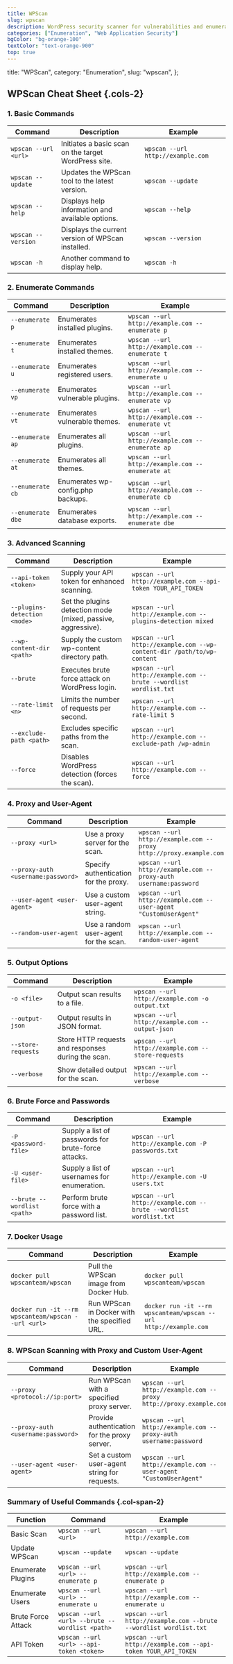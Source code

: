 ```yaml
---
title: WPScan
slug: wpscan
description: WordPress security scanner for vulnerabilities and enumeration.
categories: ["Enumeration", "Web Application Security"]
bgColor: "bg-orange-100"
textColor: "text-orange-900"
top: true
---
```


  title: "WPScan",
  category: "Enumeration",
  slug: "wpscan",
};

## WPScan Cheat Sheet {.cols-2}

### 1. Basic Commands

| Command              | Description                                          | Example                           |
| -------------------- | ---------------------------------------------------- | --------------------------------- |
| `wpscan --url <url>` | Initiates a basic scan on the target WordPress site. | `wpscan --url http://example.com` |
| `wpscan --update`    | Updates the WPScan tool to the latest version.       | `wpscan --update`                 |
| `wpscan --help`      | Displays help information and available options.     | `wpscan --help`                   |
| `wpscan --version`   | Displays the current version of WPScan installed.    | `wpscan --version`                |
| `wpscan -h`          | Another command to display help.                     | `wpscan -h`                       |

### 2. Enumerate Commands

| Command           | Description                       | Example                                           |
| ----------------- | --------------------------------- | ------------------------------------------------- |
| `--enumerate p`   | Enumerates installed plugins.     | `wpscan --url http://example.com --enumerate p`   |
| `--enumerate t`   | Enumerates installed themes.      | `wpscan --url http://example.com --enumerate t`   |
| `--enumerate u`   | Enumerates registered users.      | `wpscan --url http://example.com --enumerate u`   |
| `--enumerate vp`  | Enumerates vulnerable plugins.    | `wpscan --url http://example.com --enumerate vp`  |
| `--enumerate vt`  | Enumerates vulnerable themes.     | `wpscan --url http://example.com --enumerate vt`  |
| `--enumerate ap`  | Enumerates all plugins.           | `wpscan --url http://example.com --enumerate ap`  |
| `--enumerate at`  | Enumerates all themes.            | `wpscan --url http://example.com --enumerate at`  |
| `--enumerate cb`  | Enumerates wp-config.php backups. | `wpscan --url http://example.com --enumerate cb`  |
| `--enumerate dbe` | Enumerates database exports.      | `wpscan --url http://example.com --enumerate dbe` |

### 3. Advanced Scanning

| Command                      | Description                                                  | Example                                                                |
| ---------------------------- | ------------------------------------------------------------ | ---------------------------------------------------------------------- |
| `--api-token <token>`        | Supply your API token for enhanced scanning.                 | `wpscan --url http://example.com --api-token YOUR_API_TOKEN`           |
| `--plugins-detection <mode>` | Set the plugins detection mode (mixed, passive, aggressive). | `wpscan --url http://example.com --plugins-detection mixed`            |
| `--wp-content-dir <path>`    | Supply the custom wp-content directory path.                 | `wpscan --url http://example.com --wp-content-dir /path/to/wp-content` |
| `--brute`                    | Executes brute force attack on WordPress login.              | `wpscan --url http://example.com --brute --wordlist wordlist.txt`      |
| `--rate-limit <n>`           | Limits the number of requests per second.                    | `wpscan --url http://example.com --rate-limit 5`                       |
| `--exclude-path <path>`      | Excludes specific paths from the scan.                       | `wpscan --url http://example.com --exclude-path /wp-admin`             |
| `--force`                    | Disables WordPress detection (forces the scan).              | `wpscan --url http://example.com --force`                              |

### 4. Proxy and User-Agent

| Command                            | Description                           | Example                                                            |
| ---------------------------------- | ------------------------------------- | ------------------------------------------------------------------ |
| `--proxy <url>`                    | Use a proxy server for the scan.      | `wpscan --url http://example.com --proxy http://proxy.example.com` |
| `--proxy-auth <username:password>` | Specify authentication for the proxy. | `wpscan --url http://example.com --proxy-auth username:password`   |
| `--user-agent <user-agent>`        | Use a custom user-agent string.       | `wpscan --url http://example.com --user-agent "CustomUserAgent"`   |
| `--random-user-agent`              | Use a random user-agent for the scan. | `wpscan --url http://example.com --random-user-agent`              |

### 5. Output Options

| Command            | Description                                        | Example                                            |
| ------------------ | -------------------------------------------------- | -------------------------------------------------- |
| `-o <file>`        | Output scan results to a file.                     | `wpscan --url http://example.com -o output.txt`    |
| `--output-json`    | Output results in JSON format.                     | `wpscan --url http://example.com --output-json`    |
| `--store-requests` | Store HTTP requests and responses during the scan. | `wpscan --url http://example.com --store-requests` |
| `--verbose`        | Show detailed output for the scan.                 | `wpscan --url http://example.com --verbose`        |

### 6. Brute Force and Passwords

| Command                     | Description                                         | Example                                                           |
| --------------------------- | --------------------------------------------------- | ----------------------------------------------------------------- |
| `-P <password-file>`        | Supply a list of passwords for brute-force attacks. | `wpscan --url http://example.com -P passwords.txt`                |
| `-U <user-file>`            | Supply a list of usernames for enumeration.         | `wpscan --url http://example.com -U users.txt`                    |
| `--brute --wordlist <path>` | Perform brute force with a password list.           | `wpscan --url http://example.com --brute --wordlist wordlist.txt` |

### 7. Docker Usage

| Command                                             | Description                                  | Example                                                          |
| --------------------------------------------------- | -------------------------------------------- | ---------------------------------------------------------------- |
| `docker pull wpscanteam/wpscan`                     | Pull the WPScan image from Docker Hub.       | `docker pull wpscanteam/wpscan`                                  |
| `docker run -it --rm wpscanteam/wpscan --url <url>` | Run WPScan in Docker with the specified URL. | `docker run -it --rm wpscanteam/wpscan --url http://example.com` |

### 8. WPScan Scanning with Proxy and Custom User-Agent

| Command                            | Description                                  | Example                                                            |
| ---------------------------------- | -------------------------------------------- | ------------------------------------------------------------------ |
| `--proxy <protocol://ip:port>`     | Run WPScan with a specified proxy server.    | `wpscan --url http://example.com --proxy http://proxy.example.com` |
| `--proxy-auth <username:password>` | Provide authentication for the proxy server. | `wpscan --url http://example.com --proxy-auth username:password`   |
| `--user-agent <user-agent>`        | Set a custom user-agent string for requests. | `wpscan --url http://example.com --user-agent "CustomUserAgent"`   |

### Summary of Useful Commands {.col-span-2}

| Function           | Command                                        | Example                                                           |
| ------------------ | ---------------------------------------------- | ----------------------------------------------------------------- |
| Basic Scan         | `wpscan --url <url>`                           | `wpscan --url http://example.com`                                 |
| Update WPScan      | `wpscan --update`                              | `wpscan --update`                                                 |
| Enumerate Plugins  | `wpscan --url <url> --enumerate p`             | `wpscan --url http://example.com --enumerate p`                   |
| Enumerate Users    | `wpscan --url <url> --enumerate u`             | `wpscan --url http://example.com --enumerate u`                   |
| Brute Force Attack | `wpscan --url <url> --brute --wordlist <path>` | `wpscan --url http://example.com --brute --wordlist wordlist.txt` |
| API Token          | `wpscan --url <url> --api-token <token>`       | `wpscan --url http://example.com --api-token YOUR_API_TOKEN`      |
